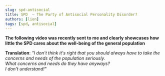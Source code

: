 ```yaml
---
slug: spd-antisocial
title: SPD  — The Party of Antisocial Personality Disorder?
authors: [lion]
tags: [spd, antisocial]
---
```



**The following video was recently sent to me and clearly showcases how little the SPD cares about the well-being of the general population**

<!--truncate-->

<ReactPlayer playing controls url='/vid/spd.mp4'/>

**Translation**: _"I don't think it's right that you should always have to take the concerns and needs of the population seriously.<br/>What concerns and needs do they have anyways?<br/>I don't understand!"_
